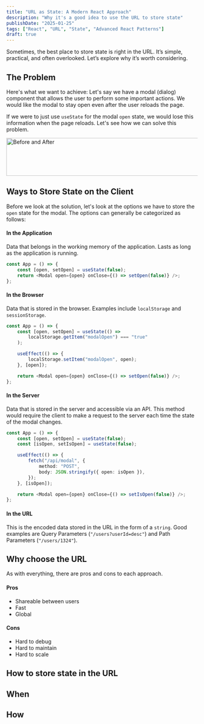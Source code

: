 ```yaml
---
title: "URL as State: A Modern React Approach"
description: "Why it's a good idea to use the URL to store state"
publishDate: "2025-01-25"
tags: ["React", "URL", "State", "Advanced React Patterns"]
draft: true
---
```



Sometimes, the best place to store state is right in the URL. It’s simple, practical, and often overlooked. Let’s explore why it’s worth considering.

## The Problem

Here's what we want to achieve:
Let's say we have a modal (dialog) component that allows the user to perform some important actions. We would like the modal to stay open even after the user reloads the page.

If we were to just use `useState` for the modal `open` state, we would lose this information when the page reloads. Let's see how we can solve this problem.

<Image
    src="https://res.cloudinary.com/dc7wg0knu/image/upload/v1737826203/url-as-state-before-after_ia5irl.png"
    alt="Before and After"
    width="800"
    height="100"
/>

## Ways to Store State on the Client

Before we look at the solution, let's look at the options we have to store the `open` state for the modal.
The options can generally be categorized as follows:

#### In the Application

Data that belongs in the working memory of the application. Lasts as long as the application is running.

```ts
const App = () => {
    const [open, setOpen] = useState(false);
    return <Modal open={open} onClose={() => setOpen(false)} />;
};
```

#### In the Browser

Data that is stored in the browser. Examples include `localStorage` and `sessionStorage`.

```ts
const App = () => {
    const [open, setOpen] = useState(() =>
        localStorage.getItem("modalOpen") === "true"
    );

    useEffect(() => {
        localStorage.setItem("modalOpen", open);
    }, [open]);

    return <Modal open={open} onClose={() => setOpen(false)} />;
};
```

#### In the Server

Data that is stored in the server and accessible via an API. This method would require the client to make a request to the server each time the state of the modal changes.

```ts
const App = () => {
    const [open, setOpen] = useState(false);
    const [isOpen, setIsOpen] = useState(false);

    useEffect(() => {
        fetch("/api/modal", {
            method: "POST",
            body: JSON.stringify({ open: isOpen }),
        });
    }, [isOpen]);

    return <Modal open={open} onClose={() => setIsOpen(false)} />;
};
```

#### In the URL

This is the encoded data stored in the URL in the form of a `string`. Good examples are Query Parameters (`"/users?userId=desc"`) and Path Parameters (`"/users/1324"`).

## Why choose the URL

As with everything, there are pros and cons to each approach.

#### Pros

-   Shareable between users
-   Fast
-   Global

#### Cons

-   Hard to debug
-   Hard to maintain
-   Hard to scale

## How to store state in the URL

## When

## How
